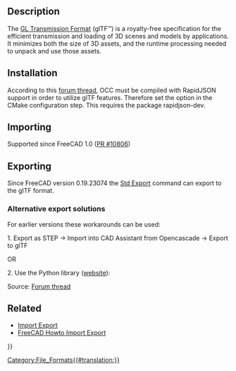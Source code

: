 <languages/>
<translate>

</translate>
{{TOCright}}
<translate>

==Description== <!--T:1-->

<!--T:2-->
The [https://www.khronos.org/gltf/ GL Transmission Format] (glTF™) is a royalty-free specification for the efficient transmission and loading of 3D scenes and models by applications. It minimizes both the size of 3D assets, and the runtime processing needed to unpack and use those assets.

==Installation== <!--T:15-->

<!--T:16-->
According to this [https://forum.freecadweb.org/viewtopic.php?f=8&t=31680&p=450917&#p450658 forum thread], OCC must be compiled with RapidJSON support in order to utilize glTF features. Therefore set the option {{incode|USE_RAPIDJSON}} in the CMake configuration step. This requires the package rapidjson-dev. 

==Importing== <!--T:3-->

<!--T:4-->
Supported since FreeCAD 1.0 ([https://github.com/FreeCAD/FreeCAD/pull/10806 PR #10806])

==Exporting== <!--T:5-->

<!--T:6-->
Since FreeCAD version 0.19.23074 the [[Std_Export|Std Export]] command can export to the gITF format.

===Alternative export solutions=== <!--T:7-->

<!--T:8-->
For earlier versions these workarounds can be used:

<!--T:9-->
1. Export as STEP → Import into CAD Assistant from Opencascade -> Export to glTF

<!--T:10-->
OR

<!--T:11-->
2. Use the {{incode|cqparts}} Python library ([https://github.com/cqparts/cqparts website]):
{{code|
import cqparts
cqparts.Assembly.importer('step')('myfile.stp').exporter('gltf')('myfile.gltf')
}}

<!--T:12-->
Source: [https://forum.freecadweb.org/viewtopic.php?f=8&t=31680&p=449977#p449977 Forum thread]

==Related== <!--T:13-->

<!--T:14-->
* [[Import_Export|Import Export]]
* [[FreeCAD_Howto_Import_Export|FreeCAD Howto Import Export]]


</translate>
{{Userdocnavi{{#translation:}}}}
[[Category:File_Formats{{#translation:}}]]